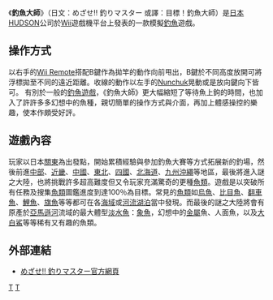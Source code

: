 {{Unreferenced|time=2018-10-23T13:20:51+00:00}}
{{Infobox animanga/Headerofja
|title= ''釣魚大師''
|japanese= ''めざせ!! 釣りマスター''
|image= Fishercover.jpg
|size= 250px
|english=Tsurimaster
}}
{{Infobox animanga/Game
|Genre=[[模擬遊戲|模擬]]
|Plat=[[Wii|Wii]]
|Dev=HUDSON公司
|Date={{flagicon|Japan}}[[2007年3月|2007年3月]]29日<br />{{flagicon|USA}} 2007年9月18日
|Play=單人故事，最多4人
}}
{{Infobox animanga/Footerofja}}

《'''釣魚大師'''》（日文：めざせ!! 釣りマスター 或譯：目標！釣魚大師）是[[日本|日本]]HUDSON公司於[[Wii|Wii]]遊戲機平台上發表的一款模擬[[釣魚|釣魚]]遊戲。

== 操作方式 ==
以右手的[[Wii_Remote|Wii Remote]]搭配B鍵作為拋竿的動作向前甩出，B鍵於不同高度放開可將浮標拋至不同的遠近距離。收線的動作以左手的[[Nunchuk|Nunchuk]]晃動或是放向鍵向下皆可。
有別於一般的[[釣魚|釣魚]][[電子遊戲|遊戲]]，《釣魚大師》更大幅縮短了等待魚上鉤的時間，也加入了許許多多幻想中的魚種，親切簡單的操作方式與介面，再加上體感操控的樂趣，使本作頗受好評。

== 遊戲內容 ==
玩家以日本[[關東地方|關東]]為出發點，開始累積經驗與參加釣魚大賽等方式拓展新的釣場，然後前進[[中部地方|中部]]、[[近畿|近畿]]、[[中國地方|中國]]、[[東北地方|東北]]、[[四國|四國]]、[[北海道|北海道]]、[[九州_(日本)|九州]][[沖繩|沖繩]]等地區，最後將進入謎之大陸，也將挑戰許多超高難度但又令玩家充滿驚奇的更種[[魚類|魚類]]。遊戲是以突破所有任務及搜集[[魚類|魚類]]圖鑑進度到達100％為目標。常見的[[魚類|魚類]]如[[烏魚|烏魚]]、[[比目魚|比目魚]]、[[翻車魚|翻車魚]]、[[鯉魚|鯉魚]]、[[旗魚|旗魚]]等等都可在各[[海域|海域]]或[[河流|河流]][[湖泊|湖泊]]當中發現。而最後的謎之大陸將會有原產於[[亞馬遜河|亞馬遜河]]流域的最大體型[[淡水魚|淡水魚]]：[[巨骨舌魚|象魚]]，幻想中的[[金屬|金屬]]魚、人面魚，以及[[大白鯊|大白鯊]]等等稀有又有趣的魚類。

== 外部連結 ==
*{{ja}}</span>[http://tsurimaster.jp/index.html めざせ!! 釣りマスター官方網頁] {{Wayback|url=http://tsurimaster.jp/index.html |date=20080204191957 }}

[[Category:Wii遊戲|T]]
[[Category:2007年电子游戏|T]]